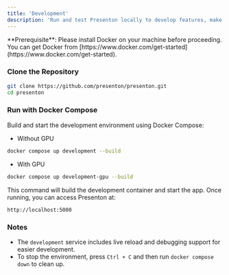 ```yaml
---
title: 'Development'
description: 'Run and test Presenton locally to develop features, make changes, and preview updates in a safe development environment'
---
```


<Info>
  **Prerequisite**: Please install Docker on your machine before proceeding. <br />
  You can get Docker from [https://www.docker.com/get-started](https://www.docker.com/get-started).
</Info>

### Clone the Repository

```bash
git clone https://github.com/presenton/presenton.git
cd presenton
````

### Run with Docker Compose

Build and start the development environment using Docker Compose:

- Without GPU

```bash
docker compose up development --build
```
- With GPU
```bash
docker compose up development-gpu --build
```

This command will build the development container and start the app. Once running, you can access Presenton at:

```
http://localhost:5000
```

### Notes

* The `development` service includes live reload and debugging support for easier development.
* To stop the environment, press `Ctrl + C` and then run `docker compose down` to clean up.
